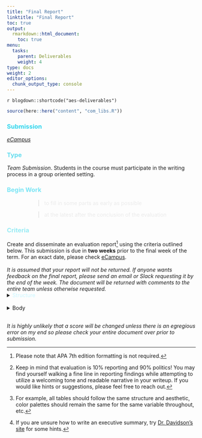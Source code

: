 ```yaml
---
title: "Final Report"
linktitle: "Final Report"
toc: true
output:
  rmarkdown::html_document:
    toc: true
menu:
  tasks:
    parent: Deliverables
    weight: 4
type: docs
weight: 2
editor_options: 
  chunk_output_type: console
---
```


`r blogdown::shortcode("aes-deliverables")`

```r
source(here::here("content", "com_libs.R"))
```

### <span style="color:#35d6ed">Submission</span>
<i>[eCampus](https://ecampus.wvu.edu)</i>

### <span style="color:#65ddef">Type</span>

<i>Team Submission</i>. Students in the course must participate in the writing process in a group oriented setting.

### <span style="color:#7ae5f5">Begin Work</span>

<div style="padding-left: 60px;">

> <span style="color:#eaeaea">to fill in some parts as early as possible</span>

> <span style="color:#eaeaea">at the latest after the conclusion of the evaluation</span> 

</div>

### <span style="color:#97ebf4">Criteria</span>

Create and disseminate an evaluation report[^APA] using the criteria outlined below. This submission is due in <b>two weeks</b> prior to the final week of the term. For an exact date, please check [eCampus](https://ecampus.wvu.edu/). 
<br>
<br>
<i>It is assumed that your report will not be returned. If anyone wants feedback on the final report, please send an email or Slack requesting it by the end of the week. The document will be returned with comments to the entire team unless otherwise requested.</i>
<br>
<details>

<summary> 
<span style="color:#c9f6ff">Structure</span>
</summary>

1. construct a single document that uses a one voice

2. use language appropriate for your intended audience and using proper grammar, spelling, and consistency in tone[^writing]

3. make the entire product aesthetically pleasing

4. remain consistent in how elements of the <span style='color:#c9f6ff'><a href='#body'>Body</a></span> are portrayed[^consistency]

5. create two to three variants following the table below

    ```r

pdf_logo <- function() {
  "<img src='/logos/pdf-ico.png'  alt='PDF' width='35'>"
}

word_logo <- function() {
  "<img src='/logos/doc-ico.png'  alt='Word' width='35'>"
}

final_report <- 
  tibble(
    variant = 
      c("Client", 
        "Public", 
        "Course"),

    submission = 
      c("Sponsor",
        "<a href='https://edp617spring2023.slack.com/archives/C054JGGQ2HY' target='_blank'>Slack</a>",
        "<a href='https://ecampus.wvu.edu' target='_blank'>eCampus</a>"),
  
    description = 
      c("This is a full evaluation report without any course related documentation",
        "Remove any identifiable information and follow the guidelines of your IRB approval <i>if applicable</i>.",
        "This is a full evaluation report with additional course related documentation"),

    items = 
      c("1-11",
        "1-12",
        "1-13"),
    
    format =
      c(pdf_logo(),
        pdf_logo(),
        word_logo())
    ) 

final_report %>%
  kbl(col.names = c("Variant", "Submission to", "Description", "Must satisfy <span style='color:#c9f6ff'><a href='#body'>Body</a></span> criteria", "Required format"),
      "html", 
      escape = FALSE,
      align = 'lllcc') %>%
  kable_paper(full_width = FALSE) %>%
  column_spec(1, width = "5em", color = "#ffffff") %>%
  column_spec(2, width = "8em", color = "#ffffff") %>%
  column_spec(3, width = "30em", color = "#ffffff") %>%
  column_spec(4:5, width = "10em", color = "#ffffff") %>%
  row_spec(0:nrow(final_report), extra_css = 'vertical-align: middle !important;', color = "#ffffff", background = "transparent") 
    ```
<br>
6. name your files using both of the following formats

<div style="padding-left: 60px;">

  > <span style="color:#ffffff"><b>teamname_finalreport.docx</b></span>
  
  > <span style="color:#ffffff"><b>teamname_finalreport.pdf</b></span>
  
</div>

</details>
<br>
<details>

<summary>
<span style="color:#c9f6ff"><a name="body">Body</a></span>
</summary>

  Required headers are provided in <font color="#bb86fc"><b>bold</b></font> and must be submitted in order.

1. <i>title page</i>
    
    Include a cover page with the (a) title in the middle of the page and (b) every group member’s name in the lower right-hand corner in an order of your choice with internal roles in parentheses <i>if applicable</i>. 

2. <font color="#bb86fc"><b>Table of Contents</b></font>

3. <font color="#bb86fc"><b>Executive Summary</b></font> 
    
    This is a one (1) to three (3) page shortened description of the full report. It is arguably the most crucial part, so please make sure you pay special attention to this part. You must include at least two data visualizations![^datavis] 
        
4. <font color="#bb86fc"><b>Introduction</b></font> 
    
    Provide a detailed description of the program derived from D1, D2, and your actual evaluation. 
        
5. <font color="#bb86fc"><b>Purpose</b></font>
    
    In one (1) page or less, describe the 
        
      - underlying reason for the evaluation 
      - evaluation questions
      - any other overarching purpose related elements you deem fit
      <br>
      <br>
6. <font color="#bb86fc"><b>Timeline</b></font>
    
    Provide a brief narrative and graphic outlining the entire evaluative process and activities. This should be no more than one (1) page.

7. <font color="#bb86fc"><b>Methods</b></font>
    
    This section will be a detailed description of your implemented methods. At minimum, please cover the following <i>where applicable</i>:
    
      - <font color="#bb86fc"><b>Participants</b></font>
      
        A description, including demographics, of the overall targeted population and sample that you have drawn.
      
      - <font color="#bb86fc"><b>Data Collection</b></font> 
          - <i>secondary data</i>
          
            Provide a description of what existing data you used in your evaluation, where it came from, what it looks like, and a description of the parts used.
          
          - <i>primary data</i>
          
            Discuss what data you actively collected within the scope of the evaluation, what it looks like, how you collected it, what instruments and/or materials were used, and how you gained permission from participants.
          <br>
8. <font color="#bb86fc"><b>Analysis</b></font>
    
    Provide a brief, clear and concise narrative of your analysis. Include tables and figures to make your point. Address how you analyzed the quantitative, qualitative, and or mixed data you had. Make a concerted effort to be extremely clear regarding the steps, when they occurred, and how you tackled the data set(s).
    
9. <font color="#bb86fc"><b>Results</b></font> 
    
    Provide summery description of the results. These must be directly tied back to the original evaluation questions.

10. <font color="#bb86fc"><b>Recommendations</b></font> <i>if applicable</i> 
    
    - <i>program-level</i> 
        
        Provide recommendations for improving the program. These should be tied back to the original evaluation questions.
        
    - <i>evaluation-level</i> 
    
        Provide recommendations for future evaluators including, but not limited to, what areas of the program may be value added to study, lessons learned from your evaluation efforts, etc.
        <br>
11. <font color="#bb86fc"><b>Appendix</b></font>
    
    Provide the results of your theory driven evaluation, in that note (a) your initial logic model with a summarized description, (b) an updated logic model with a summarized description, and (c) an explicit comparison using a narrative and/or table indicating elements of the program that differ between both. Add additional appendices as needed but please label each as A, B, C, ect.

12. <font color="#bb86fc"><b>Statement of Integrity</b></font>
    
    Written by your team collectively, submit a one (1) paragraph narrative describing everything you stated is truthful and that you indeed performed the work indicated within the evaluation report is accurate. Note that all parties must provide a signature under the paragraph agreeing to the statement. Digital signatures are absolutely acceptable and highly recommended.

13. <font color="#bb86fc"><b>Submission Receipt</b></font>
    
    Provide a receipt, statement signed by the primary stakeholder/sponsor, or some other proof that you have submitted your final report to the intended individual or party.

</details>
<br>
<i>It is highly unlikely that a score will be changed unless there is an egregious error on my end so please check your entire document over prior to submission.</i>

[^writing]: Keep in mind that evaluation is 10% reporting and 90% politics! You may find yourself walking a fine line in reporting findings while attempting to utilize a welcoming tone and readable narrative in your writeup. If you would like hints or suggestions, please feel free to reach out.

[^consistency]:For example, all tables should follow the same structure and aesthetic, color palettes should remain the same for the same variable throughout, etc.

[^datavis]: If you are unsure how to write an executive summary, try <a href="https://betterevaluation.org/en/evaluation-options/executive_summaries">Dr. Davidson’s site</a> for some hints.

[^APA]: Please note that APA 7th edition formatting is not required.
